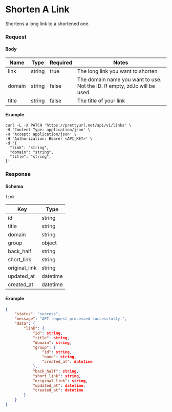 
# Shorten A Link

<HttpMethodBadge method="POST" /> Shortens a long link to a shortened one.

### Request
#### Body
| Name   | Type   | Required | Notes                                                                     |
|--------|--------|----------|---------------------------------------------------------------------------|
| link   | string | true     | The long link you want to shorten                                         |
| domain | string | false    | The domain name you want to use. Not the ID. If empty, zd.lc will be used |
| title  | string | false    | The title of your link                                                    |

#### Example
```shell
curl -L -X PATCH 'https://prettyurl.net/api/v1/links' \
-H 'Content-Type: application/json' \
-H 'Accept: application/json' \
-H 'Authorization: Bearer <API_KEY>' \
-d '{
  "link": "string",
  "domain": "string",
  "title": "string",
}'
```

### Response
#### Schema
`link`

| Key           | Type     |
|---------------|----------|
| id            | string   |
| title         | string   |
| domain        | string   |
| group         | object   |
| back_half     | string   |
| short_link    | string   |
| original_link | string   |
| updated_at    | datetime |
| created_at    | datetime |

#### Example
```json
{
    "status": "success",
    "message": "API request processed successfully.",
    "data": {
        "link": {
            "id": string,
            "title": string,
            "domain": string,
            "group": {
                "id": string,
                "name": string,
                "created_at": datetime
            },
            "back_half": string,
            "short_link": string,
            "original_link": string,
            "updated_at": datetime,
            "created_at": datetime
        }
    }
}
```
